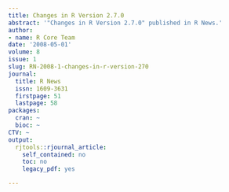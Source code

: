 ```yaml
---
title: Changes in R Version 2.7.0
abstract: '"Changes in R Version 2.7.0" published in R News.'
author:
- name: R Core Team
date: '2008-05-01'
volume: 8
issue: 1
slug: RN-2008-1-changes-in-r-version-270
journal:
  title: R News
  issn: 1609-3631
  firstpage: 51
  lastpage: 58
packages:
  cran: ~
  bioc: ~
CTV: ~
output:
  rjtools::rjournal_article:
    self_contained: no
    toc: no
    legacy_pdf: yes

---
```

